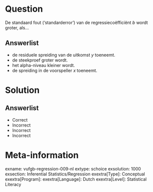Question
========

De standaard fout (‘standarderror’) van de regressiecoëfficiënt $b$ wordt groter, als...
  
Answerlist
----------
* de residuele spreiding van de uitkomst $y$ toeneemt.
* de steekproef groter wordt.
* het alpha-niveau kleiner wordt.
* de spreiding in de voorspeller $x$ toeneemt.

Solution
========

Answerlist
----------
* Correct
* Incorrect
* Incorrect
* Incorrect

Meta-information
================
exname: vufgb-regression-009-nl
extype: schoice
exsolution: 1000
exsection: Inferential Statistics/Regression
exextra[Type]: Conceptual
exextra[Program]: 
exextra[Language]: Dutch
exextra[Level]: Statistical Literacy